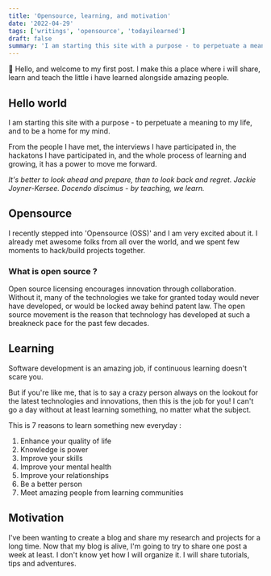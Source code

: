 ```yaml
---
title: 'Opensource, learning, and motivation'
date: '2022-04-29'
tags: ['writings', 'opensource', 'todayilearned']
draft: false
summary: 'I am starting this site with a purpose - to perpetuate a meaning to my life, and to be a home for my mind.'
---
```


👋 Hello, and welcome to my first post. I make this a place where i will share, learn and teach the little i have learned alongside amazing people.

## Hello world

I am starting this site with a purpose - to perpetuate a meaning to my life, and to be a home for my mind.

From the people I have met, the interviews I have participated in, the hackatons I have participated in, and the whole process of learning and growing, it has a power to move me forward.

_It's better to look ahead and prepare, than to look back and regret. Jackie Joyner-Kersee._
_Docendo discimus - by teaching, we learn._

## Opensource

I recently stepped into 'Opensource (OSS)' and I am very excited about it. I already met awesome folks from all over the world,
and we spent few moments to hack/build projects together.

### What is open source ?

Open source licensing encourages innovation through collaboration. Without it, many of the technologies we take for granted today would never have developed, or would be locked away behind patent law.
The open source movement is the reason that technology has developed at such a breakneck pace for the past few decades.

## Learning

Software development is an amazing job, if continuous learning doesn't scare you.

But if you're like me, that is to say a crazy person always on the lookout for the latest technologies and innovations, then this is the job for you!
I can't go a day without at least learning something, no matter what the subject.

This is 7 reasons to learn something new everyday :

1. Enhance your quality of life
2. Knowledge is power
3. Improve your skills
4. Improve your mental health
5. Improve your relationships
6. Be a better person
7. Meet amazing people from learning communities

## Motivation

I've been wanting to create a blog and share my research and projects for a long time. Now that my blog is alive, I'm going to try to share one post a week at least. I don't know yet how I will organize it. I will share tutorials, tips and adventures.
